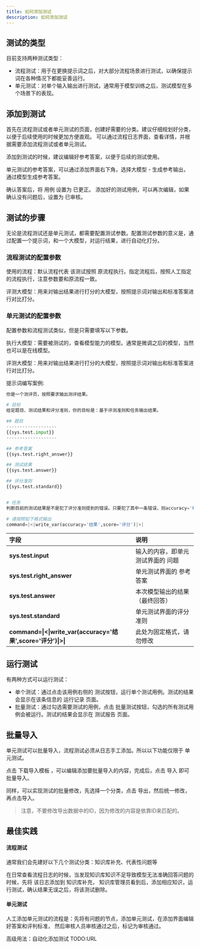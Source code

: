 ---
title: 如何添加测试
description: 如何添加测试
---

## 测试的类型

目前支持两种测试类型：

- 流程测试：用于在更换提示词之后，对大部分流程场景进行测试，以确保提示词在各种情况下都能妥善运行。
- 单元测试：对单个输入输出进行测试，通常用于模型训练之后，测试模型在多个场景下的表现。

## 添加到测试

<Steps>
<Step>
首先在流程测试或者单元测试的页面，创建好需要的分类。建议仔细规划好分类，以便于后续使用的时候更加方便直观。
</Step>
<Step>
可以通过流程日志界面，查看详情，并根据需要添加流程测试或者单元测试。

添加到测试的时候，建议编辑好参考答案，以便于后续的测试使用。

单元测试的参考答案，可以通过添加界面右下角，选择大模型 - 生成参考输出，通过模型生成参考答案。

确认答案后，将 用例 设置为 已更正。
</Step>
<Step>
添加好的测试用例，可以再次编辑，如果确认没有问题后，设置为 已审核。
</Step>
</Steps>

## 测试的步骤
无论是流程测试还是单元测试，都需要配置测试参数。配置测试参数的意义是，通过配置一个提示词，和一个大模型，对运行结果，进行自动化打分。
### 流程测试的配置参数

使用的流程：默认流程代表 该测试按照 原流程执行。指定流程后，按照人工指定的流程执行，注意参数要和原流程一致。

评测大模型：用来对输出结果进行打分的大模型，按照提示词对输出和标准答案进行对比打分。


### 单元测试的配置参数

配置参数和流程测试类似，但是只需要填写以下参数。

执行大模型：需要被测试的，查看模型能力的模型。通常是微调之后的模型，当然也可以是在线模型。

评测大模型：用来对输出结果进行打分的大模型，按照提示词对输出和标准答案进行对比打分。

提示词编写案例:
```python
你是一个测评员，按照要求输出测评结果。

# 目标
给定题目、测试结果和评分准则，你的目标是：基于评测准则和任务输出结果。

## 题目
-------------------
{{sys.test.input}}
-------------------

## 参考答案
{{sys.test.right_answer}}

## 测试结果
{{sys.test.answer}}

## 评分准则
{{sys.test.standard}}


# 任务
判断目前的测试结果是不是犯了评分准则提到的错误。只要犯了其中一条错误，则accuracy='False',score='0'。如果测试结果都没有犯错，且回答的内容和参考答案相似，则accuracy='True',score='10'

# 请按照如下格式输出
command=|<|write_var(accuracy='结果',score='评分')|>|
```
| 字段 | 说明 |
| :--- | :--- |
| **sys.test.input** | 输入的内容，即单元测试界面的 问题 |
| **sys.test.right_answer** | 单元测试界面的 参考答案 |
| **sys.test.answer** | 本次模型输出的结果 （最终回答） |
| **sys.test.standard** | 单元测试界面的评分准则 |
| **command=\|\<\|write_var\(accuracy='结果',score='评分'\)\|>\|** | 此处为固定格式，请勿修改 |




## 运行测试

有两种方式可以运行测试：

- 单个测试：通过点击该用例右侧的 测试按钮，运行单个测试用例。测试的结果会显示在该条信息的 运行记录 页面。
- 批量测试：通过勾选需要测试的用例，点击 批量测试按钮，勾选的所有测试用例会被运行。测试的结果会显示在 测试报告 页面。

## 批量导入

单元测试可以批量导入，流程测试必须从日志手工添加。所以以下功能仅限于 单元测试。

点击 下载导入模板 ，可以编辑添加要批量导入的内容，完成后，点击 导入 即可批量导入。

同样，可以实现测试的批量修改，先选择一个分类，点击 导出，然后统一修改，再点击导入。

> 注意，不要修改导出数据中的ID，因为修改的内容是依靠ID来匹配的。

## 最佳实践

#### 流程测试

通常我们会先建好以下几个测试分类：知识库补充、代表性问题等

在日常查看流程日志的时候，当发现知识库知识不足导致模型无法准确回答问题的时候，先将 该日志添加到 知识库补充，
知识库管理员看到后，添加相应知识，运行测试，确认结果无误之后，将该测试删除。

#### 单元测试

人工添加单元测试的流程是：先将有问题的节点，添加单元测试，在添加界面编辑好答案和评判标准，
然后审核人员审核通过之后，标记为审核通过。

高级用法：自动化添加测试 TODO:URL


